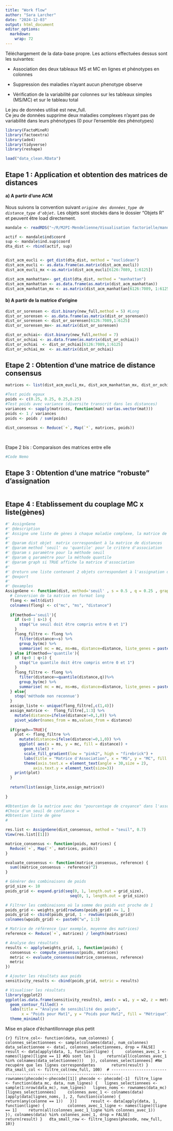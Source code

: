 ```yaml
---
title: "Work flow"
author: "Sara Larcher"
date: "2024-12-03"
output: html_document
editor_options: 
  markdown: 
    wrap: 72
---
```


Téléchargement de la data-base propre. Les actions effectuées dessus
sont les suivantes:

-   Association des deux tableaux MS et MC en lignes et phénotypes en
    colonnes

-   Suppression des maladies n'ayant aucun phenotype observe

-   Vérification de la variabilité par colonnes sur les tableaux simples
    (MS/MC) et sur le tableau total

Le jeu de données utilisé est new_full.\
Ce jeu de données supprime deux maladies complexes n'ayant pas de
variabilité dans leurs phénotypes (0 pour l'ensemble des phénotypes)

```r
library(FactoMineR)
library(factoextra)
library(ade4) 
library(tidyverse)
library(reshape)

load("data_clean.RData")
```

## Etape 1 : Application et obtention des matrices de distances

#### a) A partir d'une ACM

Nous suivons la convention suivant
*`origine des données_type de distance_type d'objet.`* Les objets sont
stockés dans le dossier "Objets R" et peuvent être load directement.

```r
mandale <- readRDS("~/R/M2PI-Mendelienne/Visualisation factorielle/mandale.rds")

actif <- mandale$ind$coord
sup <- mandale$ind.sup$coord
dta_dist <- rbind(actif, sup)


dist_acm_eucli <- get_dist(dta_dist, method = "euclidean")
dist_acm_eucli <- as.data.frame(as.matrix(dist_acm_eucli))
dist_acm_eucli_mx <-as.matrix(dist_acm_eucli[6126:7089, 1:6125])

dist_acm_manhattan<- get_dist(dta_dist, method = "manhattan")
dist_acm_manhattan <- as.data.frame(as.matrix(dist_acm_manhattan))
dist_acm_manhattan_mx <- as.matrix(dist_acm_manhattan[6126:7089, 1:6125])

```

#### b) A partir de la matrice d'origine

```r
dist_or_sorensen <- dist.binary(new_full,method = 5) #Long 
dist_or_sorensen <- as.data.frame(as.matrix(dist_or_sorensen))
dist_or_sorensen <- dist_or_sorensen[6126:7089,1:6125]
dist_or_sorensen_mx<- as.matrix(dist_or_sorensen)

dist_or_ochiai<- dist.binary(new_full,method = 7)
dist_or_ochiai <- as.data.frame(as.matrix(dist_or_ochiai))
dist_or_ochiai  <- dist_or_ochiai[6126:7089,1:6125]
dist_or_ochiai_mx  <- as.matrix(dist_or_ochiai)
```

## Etape 2 : Obtention d'une matrice de distance consensus

```r
matrices <- list(dist_acm_eucli_mx, dist_acm_manhattan_mx, dist_or_ochiai_mx,dist_or_sorensen_mx)

#Test poids egaux 
poids <- c(0.25, 0.25, 0.25,0.25)
#Test poids avec variance (diversite transcrit dans les distances)
variances <- sapply(matrices, function(mat) var(as.vector(mat)))
poids <- 1 / variances
poids <- poids / sum(poids)

dist_consensus <- Reduce(`+`, Map(`*`, matrices, poids))
```

```r

```

\
Etape 2 bis : Comparaison des matrices entre elle

```r
#Code Nemo 
```

## Etape 3 : Obtention d'une matrice "robuste" d'assignation 

```r


```

## Etape 4 : Etablissement du couplage MC x liste(gènes)

```r
#' AssignGene
#' @description
#' Assigne une liste de gènes à chaque maladie complexe, la matrice de distances a en colonne les ms et en ligne les mc
#'
#' @param dist objet  matrix correspondant à la matrice de distances
#' @param method 'seuil' ou 'quantile' pour le critère d'association
#' @param s paramètre pour la méthode seuil
#' @param q paramètre pour la méthode quantile
#' @param graph si TRUE affiche la matrice d'association
#'
#' @return une liste contenant 2 objets correspondant à l'assignation d'une liste de gènes par maladie et la matrice d'assignation
#' @export
#'
#' @examples
AssignGene <- function(dist, method='seuil' , s = 0.5 , q = 0.25 , graph = TRUE){
  # Conversion de la matrice en format long
  flong <- melt(dist)
  colnames(flong) <- c("mc", "ms", "distance")
  
  if(method=='seuil'){
    if (s<0 | s>1) {
      stop("Le seuil doit être compris entre 0 et 1")
    }
    flong_filtre <- flong %>% 
      filter(distance>=s) %>% 
      group_by(mc) %>% 
      summarise( mc = mc, ms=ms, distance=distance, liste_genes = paste(ms,collapse = " ; "),.groups = 'drop')
  } else if(method=='quantile'){
    if (q<0 | q>1) {
      stop("Le quantile doit être compris entre 0 et 1")
    }
    flong_filtre <- flong %>% 
      filter(distance>=quantile(distance,q))%>% 
      group_by(mc) %>% 
      summarise( mc = mc, ms=ms, distance=distance, liste_genes = paste(ms,collapse = " ; "),.groups = 'drop')
  } else{
    stop('méthode non reconnue')
  }
  assign_liste <- unique(flong_filtre[,c(1,4)])
  assign_matrice <-  flong_filtre[,1:3] %>% 
    mutate(distance=ifelse(distance!=0,1,0)) %>% 
    pivot_wider(names_from = ms,values_from = distance) 
  
  if(graph==TRUE){
    plot <- flong_filtre %>% 
      mutate(distance=ifelse(distance!=0,1,0)) %>% 
      ggplot( aes(x = ms, y = mc, fill = distance)) +
        geom_tile() +
        scale_fill_gradient(low = "pink2", high = "firebrick") +
        labs(title = "Matrice d'Association", x = "MS", y = "MC", fill = "Distance")+
        theme(axis.text.x = element_text(angle = 30,size = 2),
            axis.text.y = element_text(size=3))
    print(plot)
  }
  
  return(list(assign_liste,assign_matrice))
  
}

```

```r
#Obtention de la matrice avec des "pourcentage de croyance" dans l'association 
#Choix d'un seuil de confiance =
#Obtention liste de gène 
#

res.list <- AssignGene(dist_consensus, method = "seuil", 0.7)
View(res.list[[1]])

```

```r
matrice_consensus <- function(poids, matrices) {
  Reduce(`+`, Map(`*`, matrices, poids))
}

evaluate_consensus <- function(matrice_consensus, reference) {
  sum((matrice_consensus - reference)^2)
}

# Générer des combinaisons de poids
grid_size <- 10  
poids_grid <- expand.grid(seq(0, 1, length.out = grid_size),
                            seq(0, 1, length.out = grid_size))

# Filtrer les combinaisons où la somme des poids est proche de 1
poids_grid <- weights_grid[rowSums(poids_grid) <= 1, ]
poids_grid <- cbind(poids_grid, 1 - rowSums(poids_grid))
colnames(wpoids_grid) <- paste0("w", 1:3)

# Matrice de référence (par exemple, moyenne des matrices)
reference <- Reduce(`+`, matrices) / length(matrices)

# Analyse des résultats
results <- apply(weights_grid, 1, function(poids) {
  consensus <- compute_consensus(poids, matrices)
  metric <- evaluate_consensus(matrice_consensus, reference)
  metric
})

# Ajouter les résultats aux poids
sensitivity_results <- cbind(poids_grid, metric = results)

# Visualiser les résultats
library(ggplot2)
ggplot(as.data.frame(sensitivity_results), aes(x = w1, y = w2, z = metric)) +
  geom_contour_filled() +
  labs(title = "Analyse de sensibilité des poids",
       x = "Poids pour Mat1", y = "Poids pour Mat2", fill = "Métrique") +
  theme_minimal()
```

Mise en place d'échantillonnage plus petit

```{r} filtre_col<- function(data, num_colonnes) {   colonnes_selectionnees <- sample(colnames(data), num_colonnes)   data_selectionnee <- data[, colonnes_selectionnees, drop = FALSE]      result <- data[apply(data, 1, function(ligne) {     colonnes_avec_1 <- names(ligne)[ligne == 1] #Où sont les 1     return(all(colonnes_avec_1 %in% colnames(data_selectionnee)))   }), colonnes_selectionnees] #Ne recupére que les lignes correspondantes       return(result) }  dta_small_col <- filtre_col(new_full, 100)  # --------------------------------------------------------------------------    rownames(phecode)<-phecode[[1]] phecode <- phecode[-1]  filtre_ligne <- function(data_mc, data, num_lignes) {   lignes_selectionnees <- sample(1:nrow(data_mc), num_lignes)   lignes_noms <- rownames(data_mc)[lignes_selectionnees]     colonnes_avec_1 <- colnames(data)[apply(data[lignes_noms, ], 2, function(colonne) {     return(any(colonne == 1))   })]      result <- data[apply(data, 1, function(ligne) {          colonnes_avec_1_ligne <- names(ligne)[ligne == 1]     return(all(colonnes_avec_1_ligne %in% colonnes_avec_1))   }), colnames(data) %in% colonnes_avec_1, drop = FALSE]      return(result) }   dta_small_row <- filtre_lignes(phecode, new_full, 10)}
```

## 
